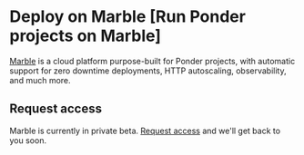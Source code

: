 
# Deploy on Marble [Run Ponder projects on Marble]

[Marble](https://marble.xyz) is a cloud platform purpose-built for Ponder projects, with automatic support for zero downtime deployments, HTTP autoscaling, observability, and much more.

## Request access

Marble is currently in private beta. [Request access](https://marble.xyz) and we'll get back to you soon.
